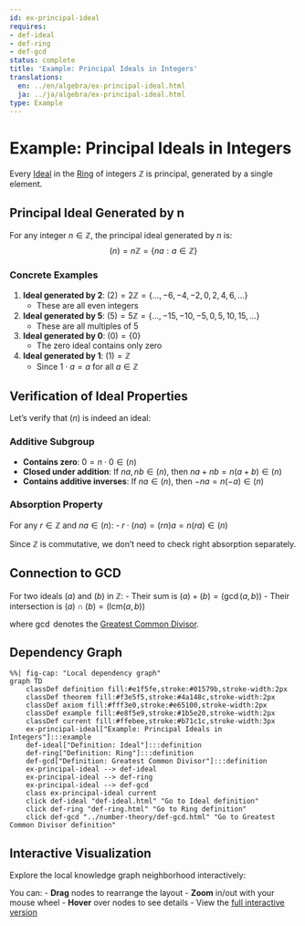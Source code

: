 ```yaml
---
id: ex-principal-ideal
requires:
- def-ideal
- def-ring
- def-gcd
status: complete
title: 'Example: Principal Ideals in Integers'
translations:
  en: ../en/algebra/ex-principal-ideal.html
  ja: ../ja/algebra/ex-principal-ideal.html
type: Example
---
```


# Example: Principal Ideals in Integers

Every [Ideal](def-ideal.qmd) in the [Ring](def-ring.qmd) of integers $\mathbb{Z}$ is principal, generated by a single element.

## Principal Ideal Generated by n

For any integer $n \in \mathbb{Z}$, the principal ideal generated by $n$ is:
$$(n) = n\mathbb{Z} = \{na : a \in \mathbb{Z}\}$$

### Concrete Examples

1. **Ideal generated by 2**: $(2) = 2\mathbb{Z} = \{..., -6, -4, -2, 0, 2, 4, 6, ...\}$
   - These are all even integers

2. **Ideal generated by 5**: $(5) = 5\mathbb{Z} = \{..., -15, -10, -5, 0, 5, 10, 15, ...\}$
   - These are all multiples of 5

3. **Ideal generated by 0**: $(0) = \{0\}$
   - The zero ideal contains only zero

4. **Ideal generated by 1**: $(1) = \mathbb{Z}$
   - Since $1 \cdot a = a$ for all $a \in \mathbb{Z}$

## Verification of Ideal Properties

Let's verify that $(n)$ is indeed an ideal:

### Additive Subgroup
- **Contains zero**: $0 = n \cdot 0 \in (n)$
- **Closed under addition**: If $na, nb \in (n)$, then $na + nb = n(a + b) \in (n)$
- **Contains additive inverses**: If $na \in (n)$, then $-na = n(-a) \in (n)$

### Absorption Property
For any $r \in \mathbb{Z}$ and $na \in (n)$:
- $r \cdot (na) = (rn)a = n(ra) \in (n)$

Since $\mathbb{Z}$ is commutative, we don't need to check right absorption separately.

## Connection to GCD

For two ideals $(a)$ and $(b)$ in $\mathbb{Z}$:
- Their sum is $(a) + (b) = (\gcd(a,b))$
- Their intersection is $(a) \cap (b) = (\text{lcm}(a,b))$

where $\gcd$ denotes the [Greatest Common Divisor](../number-theory/def-gcd.qmd).

## Dependency Graph

```mermaid
%%| fig-cap: "Local dependency graph"
graph TD
    classDef definition fill:#e1f5fe,stroke:#01579b,stroke-width:2px
    classDef theorem fill:#f3e5f5,stroke:#4a148c,stroke-width:2px
    classDef axiom fill:#fff3e0,stroke:#e65100,stroke-width:2px
    classDef example fill:#e8f5e9,stroke:#1b5e20,stroke-width:2px
    classDef current fill:#ffebee,stroke:#b71c1c,stroke-width:3px
    ex-principal-ideal["Example: Principal Ideals in Integers"]:::example
    def-ideal["Definition: Ideal"]:::definition
    def-ring["Definition: Ring"]:::definition
    def-gcd["Definition: Greatest Common Divisor"]:::definition
    ex-principal-ideal --> def-ideal
    ex-principal-ideal --> def-ring
    ex-principal-ideal --> def-gcd
    class ex-principal-ideal current
    click def-ideal "def-ideal.html" "Go to Ideal definition"
    click def-ring "def-ring.html" "Go to Ring definition"
    click def-gcd "../number-theory/def-gcd.html" "Go to Greatest Common Divisor definition"
```

## Interactive Visualization

Explore the local knowledge graph neighborhood interactively:

::: {.graph-viz data-id="ex-principal-ideal" data-width="700" data-height="500"}
:::

You can:
- **Drag** nodes to rearrange the layout
- **Zoom** in/out with your mouse wheel
- **Hover** over nodes to see details
- View the [full interactive version](../../output/interactive/ex-principal-ideal.html){target="_blank"}
